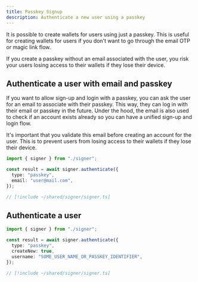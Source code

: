 ```yaml
---
title: Passkey Signup
description: Authenticate a new user using a passkey
---
```



It is possible to create wallets for users using just a passkey. This is useful for creating wallets for users if you don't want to go through the email OTP or magic link flow.

<Warning>
If you create a passkey without an email associated with the user, you risk your users losing access to their wallets if they lose their device.
</Warning>

## Authenticate a user with email and passkey

If you want to allow sign-up and login with a passkey, you can ask the user for an email to associate with their passkey. This way, they can log in with their email or passkey in the future. Under the hood, the email is also used to check if an account exists already so you can have a unified sign-up and login flow.

<Error>
It's important that you validate this email before creating an account for the user. This is to prevent users from losing access to their wallets if they lose their device.
</Error>

<CodeBlocks>

```ts twoslash [example.ts]
import { signer } from "./signer";

const result = await signer.authenticate({
  type: "passkey",
  email: "user@mail.com",
});
```

```ts twoslash [signer] filename="signer.ts"
// [!include ~/shared/signer/signer.ts]
```

</CodeBlocks>

## Authenticate a user

<CodeBlocks>

```ts twoslash [example.ts]
import { signer } from "./signer";

const result = await signer.authenticate({
  type: "passkey",
  createNew: true,
  username: "SOME_USER_NAME_OR_PASSKEY_IDENTIFIER",
});
```

```ts twoslash [signer] filename="signer.ts"
// [!include ~/shared/signer/signer.ts]
```

</CodeBlocks>
